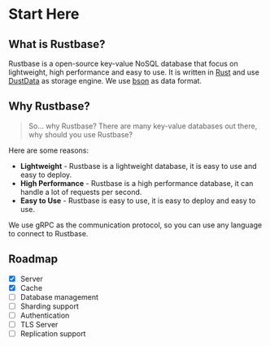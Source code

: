 # Start Here

## What is Rustbase?

Rustbase is a open-source key-value NoSQL database that focus on lightweight, high performance and easy to use. It is written in [Rust](https://www.rust-lang.org/) and use [DustData](https://github.com/rustbase/dustdata) as storage engine.
We use [bson](https://bsonspec.org/) as data format.

## Why Rustbase?

> So... why Rustbase? There are many key-value databases out there, why should you use Rustbase?

Here are some reasons:

-   **Lightweight** - Rustbase is a lightweight database, it is easy to use and easy to deploy.
-   **High Performance** - Rustbase is a high performance database, it can handle a lot of requests per second.
-   **Easy to Use** - Rustbase is easy to use, it is easy to deploy and easy to use.

We use gRPC as the communication protocol, so you can use any language to connect to Rustbase.

## Roadmap

-   [x] Server
-   [x] Cache
-   [ ] Database management
-   [ ] Sharding support
-   [ ] Authentication
-   [ ] TLS Server
-   [ ] Replication support
